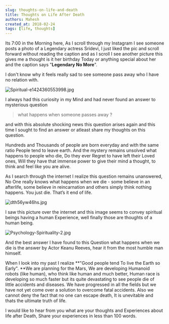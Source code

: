 ```yaml
---
slug: thoughts-on-life-and-death
title: Thoughts on Life After Death
authors: Mahesh
created_at: 2018-02-24
tags: [life, thoughts]
---
```



Its 7:00 in the Morning here, As I scroll through my Instagram I see someone posts a photo of a Legendary actress Sridevi, I just liked the pic and scroll forward without reading the caption and as I scroll I see another picture this gives me a thought is it her birthday Today or anything special about her and the caption says "**Legendary No More**".

I don't know why it feels really sad to see someone pass away who I have no relation with.

![Spiritual-e1424360553998.jpg](https://steemitimages.com/DQmWrRsUNAn4Pkqp8FkWfTLxnryuBTKuohqDUAUwAqZZpW3/Spiritual-e1424360553998.jpg)

I always had this curiosity in my Mind and had never found an answer to mysterious question 

> what happens when someone passes away ?

and with this absolute shocking news this question arises again and this time I sought to find an answer or atleast share my thoughts on this question.

Hundreds and Thousands of people are born everyday and with the same ratio People tend to leave earth. And the mystery remains unsolved what happens to people who die, Do they ever Regret to have left their Loved ones, Will they have that immense power to give their mind a thought, to think and feel like you are alive.

As I search through the internet I realize this question remains unanswered, No One really knows what happens when we die - some believe in an afterlife, some believe in reincarnation and others simply think nothing happens. You just die. That’s it end of life.

![dth56yw46hs.jpg](https://steemitimages.com/DQmRcc2rAF6LbbQwi2ccNfz7EJcnueHNx7qRCtrwLeQSqad/dth56yw46hs.jpg)

I saw this picture over the internet and this image seems to convey spiritual beings having a human Experience, well finally those are thoughts of a human being.

![Psychology-Spirituality-2.jpg](https://steemitimages.com/DQmcw2r6G26Hx41yWyrZeznhqD8Xmdo5nTFzV9wTRWffXKh/Psychology-Spirituality-2.jpg)

And the best answer I have found to this Question what happens when we die is the answer by Actor Keanu Reeves, hear it from the most humble man himself.

<ReactPlayer
  autoplay={false}
  playing
  controls
  url="https://www.youtube.com/watch?v=7c2olMFEhK8"
/>

When I look into my past I realize **"Good people tend To live the Earth so Early". **We are planning for the Mars, We are developing Humanoid robots (like human), who think like human and much better, Human race is developing so much faster but its quite devastating to see people die of little accidents and diseases. We have progressed in all the fields but we have not yet come over a solution to overcome fatal accidents. Also we cannot deny the fact that no one can escape death, It is unevitable and thats the ultimate truth of life.

I would like to hear from you what are your thoughts and Experiences about life after Death, Share your experiences in less than 100 words.
